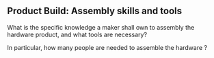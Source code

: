 ## Product Build: Assembly skills and tools {#sec-product-build-assembly-skills-and-tools}

What is the specific knowledge a maker shall own to assembly the hardware product, and what tools are necessary?

In particular, how many people are needed to assemble the hardware ?
